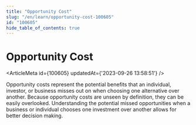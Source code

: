 ```yaml
---
title: "Opportunity Cost"
slug: "/en/learn/opportunity-cost-100605"
id: "100605"
hide_table_of_contents: true
---
```



# Opportunity Cost

<ArticleMeta id={100605} updatedAt={'2023-09-26 13:58:51'} />
<div className='border-solid border-b border-t-0 my-4 border-[var(--ifm-color-gray-300)]' />

Opportunity costs represent the potential benefits that an individual, investor, or business misses out on when choosing one alternative over another. Because opportunity costs are unseen by definition, they can be easily overlooked. Understanding the potential missed opportunities when a business or individual chooses one investment over another allows for better decision making.
